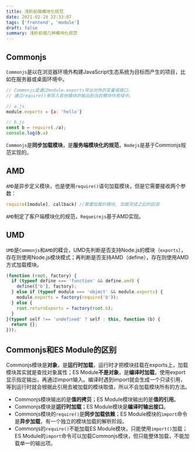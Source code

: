 ```yaml
---
title: 浅析前端模块化规范
date: 2021-02-19 22:33:07
tags: ['frontend', 'module']
draft: false
summary: 浅析前端几种模块化规范
---
```


## Commonjs

`Commonjs`是以在浏览器环境外构建JavaScript生态系统为目标而产生的项目，比如在服务器或桌面环境中。

``` js
// Commonjs是通过module.exports导出对外的变量或接口，
// 通过require()来导入其他模块的输出到当前模块作用域中。

// a.js
module.exports = {a: 'hello'}

// b.js
const b = require(./a);
console.log(b.a)
```

`Commonjs`是**同步加载模块**，是**服务端模块化的规范**，`Nodejs`是基于Commonjs规范实现的。

## AMD

`AMD`是异步定义模块，也是使用`require()`语句加载模块，但是它需要接收两个参数：

``` js
require([module], callback)	//需要加载的模块, 加载完成之后的回调
```

`AMD`制定了客户端模块化的规范，`Requeirejs`基于AMD实现。

## UMD

`UMD`是`Commonjs`和`AMD`的糅合，UMD先判断是否支持Node.js的模块（`exports`），存在则使用Node.js模块模式；再判断是否支持AMD（define），存在则使用AMD方式加载模块。

``` js
(function (root, factory) {
  if (typeof define === 'function' && define.amd) {
    define(['b'], factory);
  } else if (typeof module === 'object' && module.exports) {
    module.exports = factory(require('b'));
  } else {
    root.returnExports = factory(root.b);
  }
}(typeof self !== 'undefined' ? self : this, function (b) {
  return {};
}));
```

## Commonjs和ES Module的区别

Commonjs模块是**对象**，是**运行时加载**，运行时才把模块挂载在exports上，加载模块其实就是查找对象属性；ES Module**不是对象**，是**编译时加载**，使用export显示指定输出，再通过import输入。编译时遇到import就会生成一个只读引用，等到运行时就会根据此引用去被加载的模块取值，所以不会加载模块所有的方法。

- Commonjs模块输出的是**值的拷贝**；ES Module模块输出的是**值的引用**。
- Commonjs模块是**运行时加载**；ES Module模块是**编译时输出接口**。
- Commonjs模块的`require()`是**同步加载依赖**；ES Module模块的`import`命令是**异步加载**，有一个独立的模块加载的解析阶段。
- Commonjs的`require()`不能加载ES Module模块，只能使用`import()`加载；ES Module的`import`命令可以加载Commonjs模块，但只能整体加载，不能加载单一的输出项。